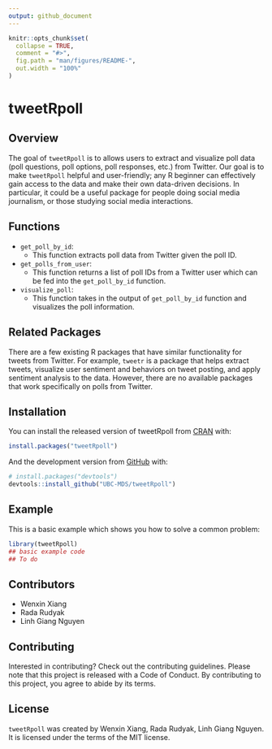 ```yaml
---
output: github_document
---
```


<!-- README.md is generated from README.Rmd. Please edit that file -->

```r
knitr::opts_chunk$set(
  collapse = TRUE,
  comment = "#>",
  fig.path = "man/figures/README-",
  out.width = "100%"
)
```

# tweetRpoll

<!-- badges: start -->
<!-- badges: end -->

## Overview

The goal of `tweetRpoll` is to allows users to extract and visualize poll data (poll questions, poll options, poll responses, etc.) from Twitter. Our goal is to make `tweetRpoll` helpful and user-friendly; any R beginner can effectively gain access to the data and make their own data-driven decisions. In particular, it could be a useful package for people doing social media journalism, or those studying social media interactions.

## Functions

- `get_poll_by_id`:
    - This function extracts poll data from Twitter given the poll ID.

- `get_polls_from_user`:
    - This function returns a list of poll IDs from a Twitter user which can be fed into the `get_poll_by_id` function.

- `visualize_poll`:
    - This function takes in the output of `get_poll_by_id` function and visualizes the poll information. 

## Related Packages

There are a few existing R packages that have similar functionality for tweets from Twitter. For example, `tweetr` is a package that helps extract tweets, visualize user sentiment and behaviors on tweet posting, and apply sentiment analysis to the data. However, there are no available packages that work specifically on polls from Twitter.


## Installation

You can install the released version of tweetRpoll from [CRAN](https://CRAN.R-project.org) with:

``` r
install.packages("tweetRpoll")
```

And the development version from [GitHub](https://github.com/) with:

``` r
# install.packages("devtools")
devtools::install_github("UBC-MDS/tweetRpoll")
```
## Example

This is a basic example which shows you how to solve a common problem:

```r
library(tweetRpoll)
## basic example code
## To do
```

## Contributors

- Wenxin Xiang
- Rada Rudyak
- Linh Giang Nguyen

## Contributing

Interested in contributing? Check out the contributing guidelines. Please note that this project is released with a Code of Conduct. By contributing to this project, you agree to abide by its terms.

## License

`tweetRpoll` was created by Wenxin Xiang, Rada Rudyak, Linh Giang Nguyen. It is licensed under the terms of the MIT license.

